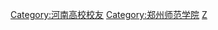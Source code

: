 [[Category:河南高校校友|Category:河南高校校友]]
[[Category:郑州师范学院|Category:郑州师范学院]]
[[Category:中華人民共和國師範大學校友|Z]]
